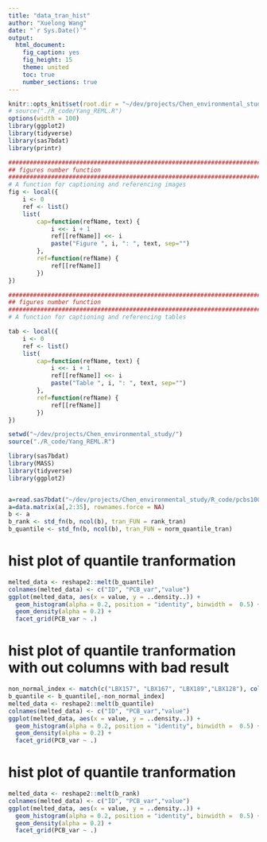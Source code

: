 ```yaml
---
title: "data_tran_hist"
author: "Xuelong Wang"
date: "`r Sys.Date()`"
output: 
  html_document: 
    fig_caption: yes
    fig_height: 15
    theme: united
    toc: true
    number_sections: true
---
```


```r
knitr::opts_knit$set(root.dir = "~/dev/projects/Chen_environmental_study/")
# source("./R_code/Yang_REML.R")
options(width = 100)
library(ggplot2)
library(tidyverse)
library(sas7bdat)
library(printr)

#####################################################################################
## figures number function
#####################################################################################
# A function for captioning and referencing images
fig <- local({
    i <- 0
    ref <- list()
    list(
        cap=function(refName, text) {
            i <<- i + 1
            ref[[refName]] <<- i
            paste("Figure ", i, ": ", text, sep="")
        },
        ref=function(refName) {
            ref[[refName]]
        })
})

#####################################################################################
## figures number function
#####################################################################################
# A function for captioning and referencing tables

tab <- local({
    i <- 0
    ref <- list()
    list(
        cap=function(refName, text) {
            i <<- i + 1
            ref[[refName]] <<- i
            paste("Table ", i, ": ", text, sep="")
        },
        ref=function(refName) {
            ref[[refName]]
        })
})
```

```r
setwd("~/dev/projects/Chen_environmental_study/")
source("./R_code/Yang_REML.R")

library(sas7bdat)
library(MASS)
library(tidyverse)
library(ggplot2)


a=read.sas7bdat("~/dev/projects/Chen_environmental_study/R_code/pcbs1000nomiss.sas7bdat")
a=data.matrix(a[,2:35], rownames.force = NA)
b <- a 
b_rank <- std_fn(b, ncol(b), tran_FUN = rank_tran) 
b_quantile <- std_fn(b, ncol(b), tran_FUN = norm_quantile_tran) 

```

# hist plot of quantile tranformation
```r
melted_data <- reshape2::melt(b_quantile)
colnames(melted_data) <- c("ID", "PCB_var","value")
ggplot(melted_data, aes(x = value, y = ..density..)) +
  geom_histogram(alpha = 0.2, position = "identity", binwidth =  0.5) +
  geom_density(alpha = 0.2) +
  facet_grid(PCB_var ~ .)
```


# hist plot of quantile tranformation with out columns with bad result
```r
non_normal_index <- match(c("LBX157", "LBX167", "LBX189","LBX128"), colnames(b_quantile))
b_quantile <- b_quantile[,-non_normal_index] 
melted_data <- reshape2::melt(b_quantile)
colnames(melted_data) <- c("ID", "PCB_var","value")
ggplot(melted_data, aes(x = value, y = ..density..)) +
  geom_histogram(alpha = 0.2, position = "identity", binwidth =  0.5) +
  geom_density(alpha = 0.2) +
  facet_grid(PCB_var ~ .)
```

# hist plot of quantile tranformation
```r
melted_data <- reshape2::melt(b_rank)
colnames(melted_data) <- c("ID", "PCB_var","value")
ggplot(melted_data, aes(x = value, y = ..density..)) +
  geom_histogram(alpha = 0.2, position = "identity", binwidth =  0.5) +
  geom_density(alpha = 0.2) +
  facet_grid(PCB_var ~ .)
```